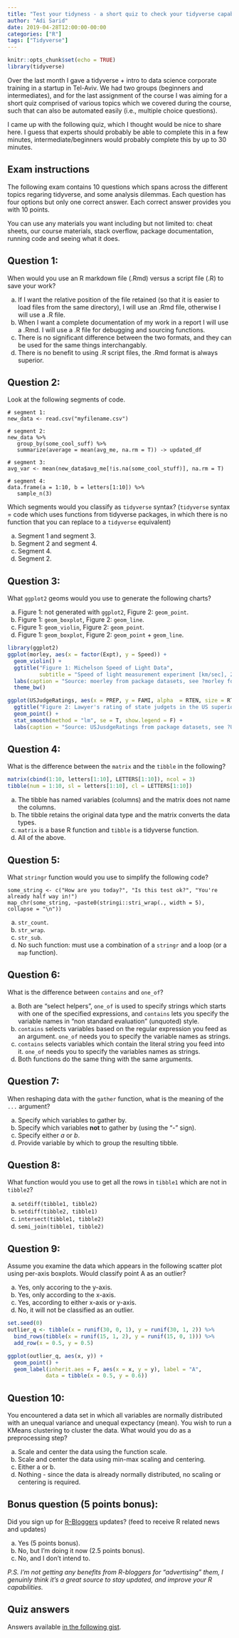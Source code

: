 ```yaml
---
title: "Test your tidyness - a short quiz to check your tidyverse capabilities"
author: "Adi Sarid"
date: 2019-04-28T12:00:00-00:00
categories: ["R"]
tags: ["Tidyverse"]
---
```


```r
knitr::opts_chunk$set(echo = TRUE)
library(tidyverse)
```

Over the last month I gave a tidyverse + intro to data science corporate training in a startup in Tel-Aviv. We had two groups (beginners and intermediates), and for the last assignment of the course I was aiming for a short quiz comprised of various topics which we covered during the course, such that can also be automated easily (i.e., multiple choice questions).

I came up with the following quiz, which I thought would be nice to share here. I guess that experts should probably be able to complete this in a few minutes, intermediate/beginners would probably complete this by up to 30 minutes.


## Exam instructions

The following exam contains 10 questions which spans across the different topics regaring tidyverse, and some analysis dilemmas. Each question has four options but only one correct answer. Each correct answer provides you with 10 points.

You can use any materials you want including but not limited to: cheat sheets, our course materials, stack overflow, package documentation, running code and seeing what it does.

## Question 1:

When would you use an R markdown file (.Rmd) versus a script file (.R) to save your work?

   a. If I want the relative position of the file retained (so that it is easier to load files from the same directory), I will use an .Rmd file, otherwise I will use a .R file.
   b. When I want a complete documentation of my work in a report I will use a .Rmd. I will use a .R file for debugging and sourcing functions.
   c. There is no significant difference between the two formats, and they can be used for the same things interchangably.
   d. There is no benefit to using .R script files, the .Rmd format is always superior.

## Question 2:

Look at the following segments of code. 

```
# segment 1:
new_data <- read.csv("myfilename.csv")

# segment 2:
new_data %>% 
   group_by(some_cool_suff) %>% 
   summarize(average = mean(avg_me, na.rm = T)) -> updated_df
   
# segment 3:
avg_var <- mean(new_data$avg_me[!is.na(some_cool_stuff)], na.rm = T)
   
# segment 4:
data.frame(a = 1:10, b = letters[1:10]) %>% 
   sample_n(3)

```

Which segments would you classify as `tidyverse` syntax? 
(`tidyverse` syntax = code which uses functions from tidyverse packages, in which there is no function that you can replace to a `tidyverse` equivalent)

   a. Segment 1 and segment 3.
   b. Segment 2 and segment 4.
   c. Segment 4.
   d. Segment 2.

## Question 3:

What `ggplot2` geoms would you use to generate the following charts?

   a. Figure 1: not generated with `ggplot2`, Figure 2: `geom_point`.
   b. Figure 1: `geom_boxplot`, Figure 2: `geom_line`.
   c. Figure 1: `geom_violin`, Figure 2: `geom_point`.
   d. Figure 1: `geom_boxplot`, Figure 2: `geom_point` + `geom_line`.
   

```r
library(ggplot2)
ggplot(morley, aes(x = factor(Expt), y = Speed)) + 
  geom_violin() + 
  ggtitle("Figure 1: Michelson Speed of Light Data", 
          subtitle = "Speed of light measurement experiment [km/sec], 299000 subtracted") + 
  labs(caption = "Source: moerley from package datasets, see ?morley for information") + 
  theme_bw()

ggplot(USJudgeRatings, aes(x = PREP, y = FAMI, alpha  = RTEN, size = RTEN)) + 
  ggtitle("Figure 2: Lawyer's rating of state judgets in the US superior court") + 
  geom_point() +
  stat_smooth(method = "lm", se = T, show.legend = F) + 
  labs(caption = "Source: USJusdgeRatings from package datasets, see ?USJudgeRatings for information")

```


## Question 4:

What is the difference between the `matrix` and the `tibble` in the following?

```r
matrix(cbind(1:10, letters[1:10], LETTERS[1:10]), ncol = 3)
tibble(num = 1:10, sl = letters[1:10], cl = LETTERS[1:10])
```
   a. The tibble has named variables (columns) and the matrix does not name the columns.
   b. The tibble retains the original data type and the matrix converts the data types.
   c. `matrix` is a base R function and `tibble` is a tidyverse function.
   d. All of the above.

## Question 5:

What `stringr` function would you use to simplify the following code?

```
some_string <- c("How are you today?", "Is this test ok?", "You're already half way in!")
map_chr(some_string, ~paste0(stringi::stri_wrap(., width = 5), collapse = "\n"))
```

   a. `str_count`.
   b. `str_wrap`.
   c. `str_sub`.
   d. No such function: must use a combination of a `stringr` and a loop (or a `map` function).

## Question 6:

What is the difference between `contains` and `one_of`?

   a. Both are "select helpers", `one_of` is used to specify strings which starts with one of the specified expressions, and `contains` lets you specify the variable names in "non standard evaluation" (unquoted) style.
   b. `contains` selects variables based on the regular expression you feed as an argument. `one_of` needs you to specify the variable names as strings.
   c. `contains` selects variables which contain the literal string you feed into it. `one_of` needs you to specify the variables names as strings.
   d. Both functions do the same thing with the same arguments.

## Question 7:

When reshaping data with the `gather` function, what is the meaning of the `...` argument?

   a. Specify which variables to gather by.
   b. Specify which variables **not** to gather by (using the "-" sign).
   c. Specify either *a* or *b*.
   d. Provide variable by which to group the resulting tibble.

## Question 8:

What function would you use to get all the rows in `tibble1` which are not in `tibble2`?

   a. `setdiff(tibble1, tibble2)`
   b. `setdiff(tibble2, tibble1)`
   c. `intersect(tibble1, tibble2)`
   d. `semi_join(tibble1, tibble2)`

## Question 9:

Assume you examine the data which appears in the following scatter plot using per-axis boxplots. Would classify point A as an outlier?

   a. Yes, only accoring to the y-axis.
   b. Yes, only according to the x-axis.
   c. Yes, according to either x-axis or y-axis.
   d. No, it will not be classified as an outlier.

```r
set.seed(0)
outlier_q <- tibble(x = runif(30, 0, 1), y = runif(30, 1, 2)) %>% 
  bind_rows(tibble(x = runif(15, 1, 2), y = runif(15, 0, 1))) %>% 
  add_row(x = 0.5, y = 0.5)

ggplot(outlier_q, aes(x, y)) + 
  geom_point() + 
  geom_label(inherit.aes = F, aes(x = x, y = y), label = "A",
            data = tibble(x = 0.5, y = 0.6))

```

## Question 10:

You encountered a data set in which all variables are normally distributed with an unequal variance and
unequal expectancy (mean). You wish to run a KMeans clustering to cluster the data. What would you do
as a preprocessing step?

   a. Scale and center the data using the function scale.
   b. Scale and center the data using min-max scaling and centering.
   c. Either a or b.
   d. Nothing - since the data is already normally distributed, no scaling or centering is required.

## Bonus question (5 points bonus):

Did you sign up for [R-Bloggers](https://www.r-bloggers.com) updates? (feed to receive R related news and updates)

   a. Yes (5 points bonus).
   b. No, but I'm doing it now (2.5 points bonus).
   c. No, and I don't intend to.

*P.S. I'm not getting any benefits from R-bloggers for "advertising" them, I genuinly think it's a great source to stay updated, and improve your R capabilities.*

## Quiz answers
Answers available [in the following gist](https://gist.github.com/adisarid/6c7dbd38b5da09e0de99b90aa8300403).